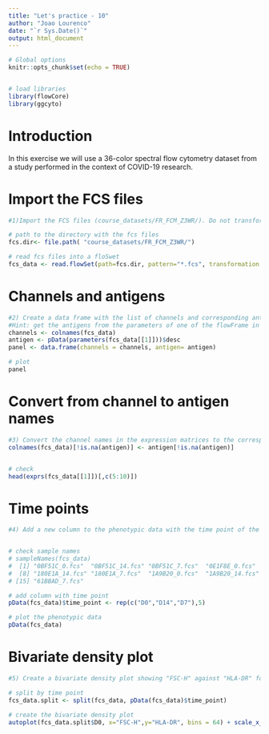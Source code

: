 ```yaml
---
title: "Let's practice - 10"
author: "Joao Lourenco"
date: "`r Sys.Date()`"
output: html_document
---
```


```r

# Global options
knitr::opts_chunk$set(echo = TRUE)


# load libraries
library(flowCore)
library(ggcyto)

```


# Introduction


In this exercise we will use a 36-color spectral flow cytometry dataset from a study performed in the context of COVID-19 research.



# Import the FCS files


```r

#1)Import the FCS files (course_datasets/FR_FCM_Z3WR/). Do not transform or truncate the values. 

# path to the directory with the fcs files
fcs.dir<- file.path( "course_datasets/FR_FCM_Z3WR/")

# read fcs files into a floSwet
fcs_data <- read.flowSet(path=fcs.dir, pattern="*.fcs", transformation = FALSE, truncate_max_range = FALSE) 


```


# Channels and antigens


```r


#2) Create a data frame with the list of channels and corresponding antigens, and plot it.
#Hint: get the antigens from the parameters of one of the flowFrame in the set
channels <- colnames(fcs_data)
antigen <- pData(parameters(fcs_data[[1]]))$desc
panel <- data.frame(channels = channels, antigen= antigen)

# plot
panel


```


# Convert from channel to antigen names


```r

#3) Convert the channel names in the expression matrices to the corresponding antigen names (where applicable)
colnames(fcs_data)[!is.na(antigen)] <- antigen[!is.na(antigen)] 


# check
head(exprs(fcs_data[[1]])[,c(5:10)])


```

# Time points


```r


#4) Add a new column to the phenotypic data with the time point of the sample


# check sample names
# sampleNames(fcs_data)
#  [1] "0BF51C_0.fcs"  "0BF51C_14.fcs" "0BF51C_7.fcs"  "0E1F8E_0.fcs"  "0E1F8E_14.fcs" "0E1F8E_7.fcs"  "180E1A_0.fcs" 
#  [8] "180E1A_14.fcs" "180E1A_7.fcs"  "1A9B20_0.fcs"  "1A9B20_14.fcs" "1A9B20_7.fcs"  "61BBAD_0.fcs"  "61BBAD_14.fcs"
# [15] "61BBAD_7.fcs" 

# add column with time point
pData(fcs_data)$time_point <- rep(c("D0","D14","D7"),5)

# plot the phenotypic data
pData(fcs_data)


```


# Bivariate density plot



```r

#5) Create a bivariate density plot showing "FSC-H" against "HLA-DR" for all samples from day 0. Apply a flowJO inverse hyperbolic sine scale to the y axis ("HLA-DR")

# split by time point 
fcs_data.split <- split(fcs_data, pData(fcs_data)$time_point)

# create the bivariate density plot
autoplot(fcs_data.split$D0, x="FSC-H",y="HLA-DR", bins = 64) + scale_x_flowjo_biexp() + scale_y_flowjo_fasinh()

```
